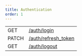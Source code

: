 ```yaml
---
title: Authentication
order: 1
---
```



<EndpointsTable title="Endpoints">

| | |
| --- | --------------------- |
| GET | [/auth/login](../log-in.api.mdx) |
| PATCH | [/auth/refresh_token](../refresh-token.api.mdx) |
| GET | [/auth/logout](../log-out.api.mdx) |

</EndpointsTable>